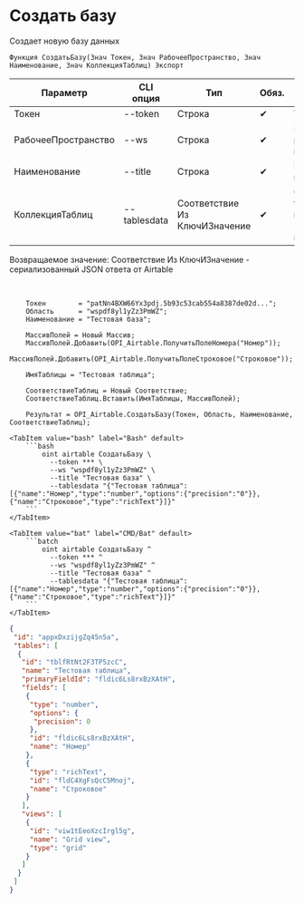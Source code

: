 ﻿---
sidebar_position: 3
description: Создать базу и другие функции для работы с Airtable в Открытом пакете интеграций - бесплатной open-source библиотеке интеграций для 1С:Предприятие 8, OneScript и CLI
keywords: [1C, 1С, 1С:Предприятие, 1С:Предприятие 8.3, API, Интеграция, Сервисы, Обмен, OneScript, CLI, Airtable]
---


# Создать базу
 Создает новую базу данных



`Функция СоздатьБазу(Знач Токен, Знач РабочееПространство, Знач Наименование, Знач КоллекцияТаблиц) Экспорт`

  | Параметр | CLI опция | Тип | Обяз. | Назначение |
  |-|-|-|-|-|
  | Токен | --token | Строка | &#x2714; | Токен |
  | РабочееПространство | --ws | Строка | &#x2714; | Идентификатор рабочего пространства |
  | Наименование | --title | Строка | &#x2714; | Наименование новой базы |
  | КоллекцияТаблиц | --tablesdata | Соответствие Из КлючИЗначение | &#x2714; | Описание таблиц: Ключ > имя, Значение > массив полей |

  
  Возвращаемое значение:   Соответствие Из КлючИЗначение - сериализованный JSON ответа от Airtable

<br/>




```bsl title="Пример использования для 1С:Предприятие/OneScript"
    Токен        = "patNn4BXW66Yx3pdj.5b93c53cab554a8387de02d...";
    Область      = "wspdf8yl1yZz3PmWZ";
    Наименование = "Тестовая база";

    МассивПолей = Новый Массив;
    МассивПолей.Добавить(OPI_Airtable.ПолучитьПолеНомера("Номер"));
    МассивПолей.Добавить(OPI_Airtable.ПолучитьПолеСтроковое("Строковое"));

    ИмяТаблицы = "Тестовая таблица";

    СоответствиеТаблиц = Новый Соответствие;
    СоответствиеТаблиц.Вставить(ИмяТаблицы, МассивПолей);

    Результат = OPI_Airtable.СоздатьБазу(Токен, Область, Наименование, СоответствиеТаблиц);
```
    

 <Tabs>
  
    <TabItem value="bash" label="Bash" default>
        ```bash
            oint airtable СоздатьБазу \
              --token *** \
              --ws "wspdf8yl1yZz3PmWZ" \
              --title "Тестовая база" \
              --tablesdata "{"Тестовая таблица":[{"name":"Номер","type":"number","options":{"precision":"0"}},{"name":"Строковое","type":"richText"}]}"
        ```
    </TabItem>
  
    <TabItem value="bat" label="CMD/Bat" default>
        ```batch
            oint airtable СоздатьБазу ^
              --token *** ^
              --ws "wspdf8yl1yZz3PmWZ" ^
              --title "Тестовая база" ^
              --tablesdata "{"Тестовая таблица":[{"name":"Номер","type":"number","options":{"precision":"0"}},{"name":"Строковое","type":"richText"}]}"
        ```
    </TabItem>
</Tabs>


```json title="Результат"
{
 "id": "appxDxzijgZq45n5a",
 "tables": [
  {
   "id": "tblfRtNt2F3TP5zcC",
   "name": "Тестовая таблица",
   "primaryFieldId": "fldic6Ls8rxBzXAtH",
   "fields": [
    {
     "type": "number",
     "options": {
      "precision": 0
     },
     "id": "fldic6Ls8rxBzXAtH",
     "name": "Номер"
    },
    {
     "type": "richText",
     "id": "fldC4XgFsQcC5Mnoj",
     "name": "Строковое"
    }
   ],
   "views": [
    {
     "id": "viw1tEeoXzcIrgl5g",
     "name": "Grid view",
     "type": "grid"
    }
   ]
  }
 ]
}
```
